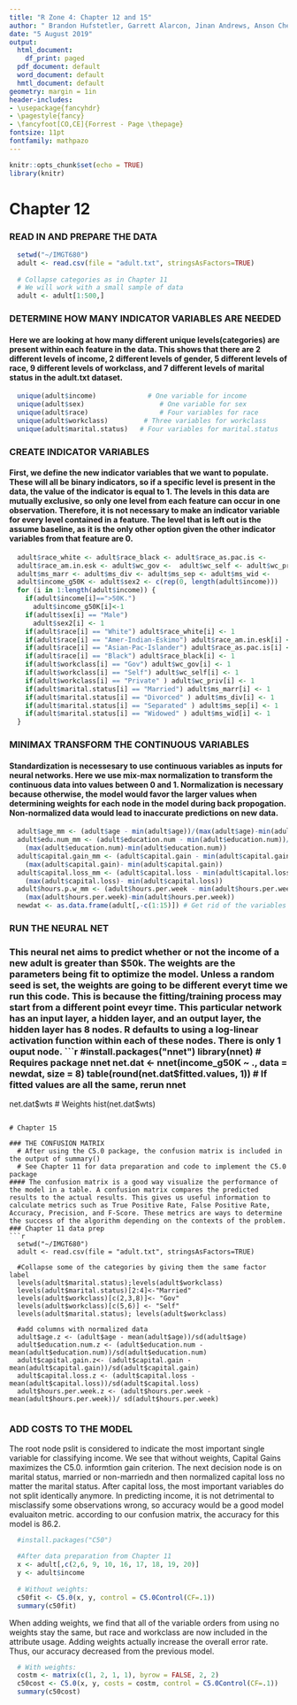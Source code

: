 ```yaml
---
title: "R Zone 4: Chapter 12 and 15"
author: " Brandon Hufstetler, Garrett Alarcon, Jinan Andrews, Anson Cheng, Nick Forrest, and Nestor Herandez"
date: "5 August 2019"
output:
  html_document:
    df_print: paged
  pdf_document: default
  word_document: default
  hmtl_document: default
geometry: margin = 1in
header-includes:
- \usepackage{fancyhdr}
- \pagestyle{fancy}
- \fancyfoot[CO,CE]{Forrest - Page \thepage}
fontsize: 11pt
fontfamily: mathpazo
---
```


```r
knitr::opts_chunk$set(echo = TRUE)
library(knitr)
```

# Chapter 12

### READ IN AND PREPARE THE DATA
```r
  setwd("~/IMGT680")
  adult <- read.csv(file = "adult.txt", stringsAsFactors=TRUE)
  
  # Collapse categories as in Chapter 11
  # We will work with a small sample of data
  adult <- adult[1:500,]
```

### DETERMINE HOW MANY INDICATOR VARIABLES ARE NEEDED
#### Here we are looking at how many different unique levels(categories) are present within each feature in the data. This shows that there are 2 different levels of income, 2 different levels of gender, 5 different levels of race, 9 different levels of workclass, and 7 different levels of marital status in the adult.txt dataset. 
```r
  unique(adult$income)             # One variable for income
  unique(adult$sex)                   # One variable for sex
  unique(adult$race)                  # Four variables for race
  unique(adult$workclass)         # Three variables for workclass
  unique(adult$marital.status)   # Four variables for marital.status
```

### CREATE INDICATOR VARIABLES
#### First, we define the new indicator variables that we want to populate. These will all be binary indicators, so if a specific level is present in the data, the value of the indicator is equal to 1. The levels in this data are mutually exclusive, so only one level from each feature can occur in one observation. Therefore, it is not necessary to make an indicator variable for every level contained in a feature. The level that is left out is the assume baseline, as it is the only other option given the other indicator variables from that feature are 0. 
```r
  adult$race_white <- adult$race_black <- adult$race_as.pac.is <-
  adult$race_am.in.esk <- adult$wc_gov <-  adult$wc_self <- adult$wc_priv <-
  adult$ms_marr <- adult$ms_div <- adult$ms_sep <- adult$ms_wid <-
  adult$income_g50K <- adult$sex2 <- c(rep(0, length(adult$income)))
  for (i in 1:length(adult$income)) {
    if(adult$income[i]==">50K.")
      adult$income_g50K[i]<-1
    if(adult$sex[i] == "Male")
      adult$sex2[i] <- 1
    if(adult$race[i] == "White") adult$race_white[i] <- 1
    if(adult$race[i] == "Amer-Indian-Eskimo") adult$race_am.in.esk[i] <- 1
    if(adult$race[i] == "Asian-Pac-Islander") adult$race_as.pac.is[i] <- 1
    if(adult$race[i] == "Black") adult$race_black[i] <- 1
    if(adult$workclass[i] == "Gov") adult$wc_gov[i] <- 1
    if(adult$workclass[i] == "Self") adult$wc_self[i] <- 1
    if(adult$workclass[i] == "Private" ) adult$wc_priv[i] <- 1
    if(adult$marital.status[i] == "Married") adult$ms_marr[i] <- 1
    if(adult$marital.status[i] == "Divorced" ) adult$ms_div[i] <- 1
    if(adult$marital.status[i] == "Separated" ) adult$ms_sep[i] <- 1
    if(adult$marital.status[i] == "Widowed" ) adult$ms_wid[i] <- 1
  }
```  

### MINIMAX TRANSFORM THE CONTINUOUS VARIABLES
#### Standardization is necessesary to use continuous variables as inputs for neural networks. Here we use mix-max normalization to transform the continuous data into values between 0 and 1. Normalization is necessary because otherwise, the model would favor the larger values when determining weights for each node in the model during back propogation. Non-normalized data would lead to inaccurate predictions on new data. 
```r
  adult$age_mm <- (adult$age - min(adult$age))/(max(adult$age)-min(adult$age))
  adult$edu.num_mm <- (adult$education.num - min(adult$education.num))/
    (max(adult$education.num)-min(adult$education.num))
  adult$capital.gain_mm <- (adult$capital.gain - min(adult$capital.gain))/
    (max(adult$capital.gain)- min(adult$capital.gain))
  adult$capital.loss_mm <- (adult$capital.loss - min(adult$capital.loss))/
    (max(adult$capital.loss)- min(adult$capital.loss))
  adult$hours.p.w_mm <- (adult$hours.per.week - min(adult$hours.per.week))/
    (max(adult$hours.per.week)-min(adult$hours.per.week))
  newdat <- as.data.frame(adult[,-c(1:15)]) # Get rid of the variables we no longer need
```

### RUN THE NEURAL NET
### This neural net aims to predict whether or not the income of a new adult is greater than $50k. The weights are the parameters being fit to optimize the model. Unless a random seed is set, the weights are going to be different everyt time we run this code. This is because the fitting/training process may start from a different point eveyr time. This particular network has an input layer, a hidden layer, and an output layer, the hidden layer has 8 nodes. R defaults to using a log-linear activation function within each of these nodes. There is only 1 ouput node. 
```r
  #install.packages("nnet")
  library(nnet) # Requires package nnet
  net.dat <- nnet(income_g50K ~ ., data = newdat, size = 8)
  table(round(net.dat$fitted.values, 1))   # If fitted values are all the same, rerun nnet
  net.dat$wts # Weights
  hist(net.dat$wts)
```

# Chapter 15
  
### THE CONFUSION MATRIX
  # After using the C5.0 package, the confusion matrix is included in the output of summary()
  # See Chapter 11 for data preparation and code to implement the C5.0 package
#### The confusion matrix is a good way visualize the performance of the model in a table. A confusion matrix compares the predicted results to the actual results. This gives us useful information to calculate metrics such as True Positive Rate, False Positive Rate, Accuracy, Precision, and F-Score. These metrics are ways to determine the success of the algorithm depending on the contexts of the problem.  
### Chapter 11 data prep
```r
  setwd("~/IMGT680")
  adult <- read.csv(file = "adult.txt", stringsAsFactors=TRUE)
  
  #Collapse some of the categories by giving them the same factor label
  levels(adult$marital.status);levels(adult$workclass)
  levels(adult$marital.status)[2:4]<-"Married"
  levels(adult$workclass)[c(2,3,8)]<- "Gov"
  levels(adult$workclass)[c(5,6)] <- "Self"
  levels(adult$marital.status); levels(adult$workclass)
  
  #add columns with normalized data
  adult$age.z <- (adult$age - mean(adult$age))/sd(adult$age)
  adult$education.num.z <- (adult$education.num - mean(adult$education.num))/sd(adult$education.num)
  adult$capital.gain.z<- (adult$capital.gain - mean(adult$capital.gain))/sd(adult$capital.gain)
  adult$capital.loss.z <- (adult$capital.loss - mean(adult$capital.loss))/sd(adult$capital.loss)
  adult$hours.per.week.z <- (adult$hours.per.week - mean(adult$hours.per.week))/ sd(adult$hours.per.week)
                                                                    
```

### ADD COSTS TO THE MODEL
The root node pslit is considered to indicate the most important single variable for classifying income. We see that without weights, Capital Gains maximizes the C5.0. informtion gain criterion. The next decision node is on marital status, married or non-marriedn and then normalized capital loss no matter the marital status. After capital loss, the most important variables do not split identically anymore. In predicting income, it is not detrimental to misclassify some observations wrong, so accuracy would be a good model evaluaiton metric. according to our confusion matrix, the accuracy for this model is 86.2. 
```r
  #install.packages("C50")
  
  #After data preparation from Chapter 11
  x <- adult[,c(2,6, 9, 10, 16, 17, 18, 19, 20)]
  y <- adult$income
  
  # Without weights:
  c50fit <- C5.0(x, y, control = C5.0Control(CF=.1))
  summary(c50fit)
```
When adding weights, we find that all of the variable orders from using no weights stay the same, but race and workclass are now included in the attribute usage. Adding weights actually increase the overall error rate. Thus, our accuracy decreased from the previous model.
```r
  # With weights:
  costm <- matrix(c(1, 2, 1, 1), byrow = FALSE, 2, 2)
  c50cost <- C5.0(x, y, costs = costm, control = C5.0Control(CF=.1))
  summary(c50cost)
```
 